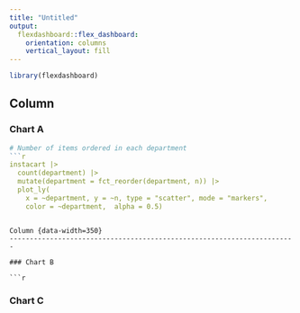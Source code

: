 ```yaml
---
title: "Untitled"
output: 
  flexdashboard::flex_dashboard:
    orientation: columns
    vertical_layout: fill
---
```


```r
library(flexdashboard)
```

Column {data-width=650}
-----------------------------------------------------------------------

### Chart A

```r
# Number of items ordered in each department
```r
instacart |> 
  count(department) |> 
  mutate(department = fct_reorder(department, n)) |> 
  plot_ly(
    x = ~department, y = ~n, type = "scatter", mode = "markers",
    color = ~department,  alpha = 0.5)
```
```

Column {data-width=350}
-----------------------------------------------------------------------

### Chart B

```r

```

### Chart C

```r

```

